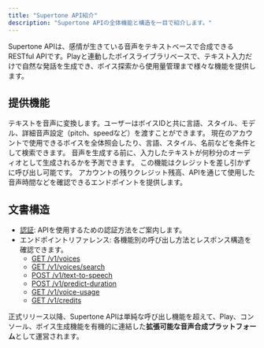 ```yaml
---
title: "Supertone API紹介"
description: "Supertone APIの全体機能と構造を一目で紹介します。"
---
```

Supertone APIは、感情が生きている音声をテキストベースで合成できるRESTful APIです。Playと連動したボイスライブラリベースで、テキスト入力だけで自然な発話を生成でき、ボイス探索から使用量管理まで様々な機能を提供します。

## 提供機能
<CardGroup cols={1}>
  <Card title="Text-to-Speech" icon="comment">
    テキストを音声に変換します。ユーザーはボイスIDと共に言語、スタイル、モデル、詳細音声設定（pitch、speedなど）を渡すことができます。
  </Card>
  <Card title="ボイス探索" icon="magnifying-glass">
    現在のアカウントで使用できるボイスを全体照会したり、言語、スタイル、名前などを条件として検索できます。
  </Card>
  <Card title="発話長予測" icon="crystal-ball">
    音声を生成する前に、入力したテキストが何秒分のオーディオとして生成されるかを予測できます。
    この機能はクレジットを差し引かずに呼び出し可能です。
  </Card>
  <Card title="クレジットと使用量確認" icon="credit-card">
    アカウントの残りクレジット残高、APIを通じて使用した音声時間などを確認できるエンドポイントを提供します。
  </Card>
</CardGroup>

## 文書構造
- [認証](/ja/api-reference/authentication): APIを使用するための認証方法をご案内します。
- エンドポイントリファレンス: 各機能別の呼び出し方法とレスポンス構造を確認できます。
  - [GET /v1/voices](/ja/api-reference/endpoints/get-voices)
  - [GET /v1/voices/search](/ja/api-reference/endpoints/search-voices)
  - [POST /v1/text-to-speech](/ja/api-reference/endpoints/text-to-speech)
  - [POST /v1/predict-duration](/ja/api-reference/endpoints/predit-duration)
  - [GET /v1/voice-usage](/ja/api-reference/endpoints/get-voice-usage)
  - [GET /v1/credits](/ja/api-reference/endpoints/get-credit-balance)

正式リリース以降、Supertone APIは単純な呼び出し機能を超えて、Play、コンソール、ボイス生成機能を有機的に連結した**拡張可能な音声合成プラットフォーム**として運営されます。
